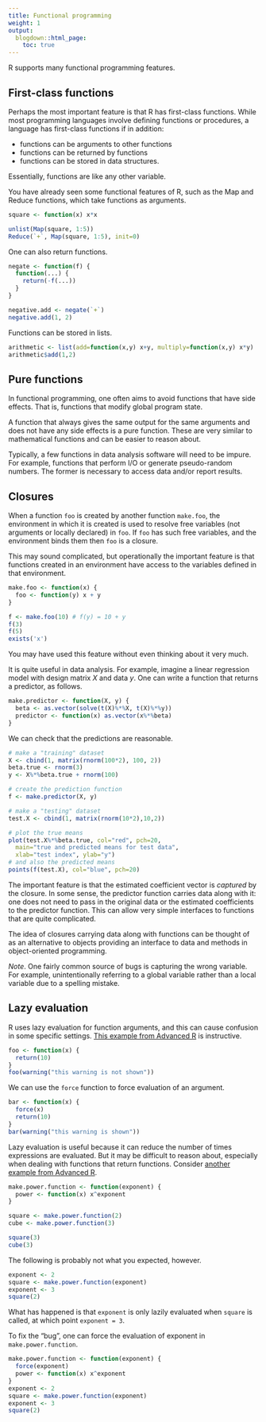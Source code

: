 ```yaml
---
title: Functional programming
weight: 1
output:
  blogdown::html_page:
    toc: true
---
```


R supports many functional programming features.

## First-class functions

Perhaps the most important feature is that R has first-class functions. While most programming languages involve defining functions or procedures, a language has first-class functions if in addition:

- functions can be arguments to other functions
- functions can be returned by functions
- functions can be stored in data structures.

Essentially, functions are like any other variable.

You have already seen some functional features of R, such as the Map and Reduce functions, which take functions as arguments.

```r
square <- function(x) x*x

unlist(Map(square, 1:5))
Reduce(`+`, Map(square, 1:5), init=0)
```

One can also return functions.

```r
negate <- function(f) {
  function(...) {
    return(-f(...))
  }
}

negative.add <- negate(`+`)
negative.add(1, 2)
```

Functions can be stored in lists.

```r
arithmetic <- list(add=function(x,y) x+y, multiply=function(x,y) x*y)
arithmetic$add(1,2)
```

## Pure functions

In functional programming, one often aims to avoid functions that have side effects. That is, functions that modify global program state.

A function that always gives the same output for the same arguments and does not have any side effects is a pure function. These are very similar to mathematical functions and can be easier to reason about.

Typically, a few functions in data analysis software will need to be impure. For example, functions that perform I/O or generate pseudo-random numbers. The former is necessary to access data and/or report results.

## Closures

When a function `foo` is created by another function `make.foo`, the environment in which it is created is used to resolve free variables (not arguments or locally declared) in `foo`. If `foo` has such free variables, and the environment binds them then `foo` is a closure.

This may sound complicated, but operationally the important feature is that functions created in an environment have access to the variables defined in that environment.

```r
make.foo <- function(x) {
  foo <- function(y) x + y
}

f <- make.foo(10) # f(y) = 10 + y
f(3)
f(5)
exists('x')
```

You may have used this feature without even thinking about it very much.

It is quite useful in data analysis. For example, imagine a linear regression model with design matrix $X$ and data $y$. One can write a function that returns a predictor, as follows.

```r
make.predictor <- function(X, y) {
  beta <- as.vector(solve(t(X)%*%X, t(X)%*%y))
  predictor <- function(x) as.vector(x%*%beta)
}
```

We can check that the predictions are reasonable.

```r
# make a "training" dataset
X <- cbind(1, matrix(rnorm(100*2), 100, 2))
beta.true <- rnorm(3)
y <- X%*%beta.true + rnorm(100)

# create the prediction function
f <- make.predictor(X, y)

# make a "testing" dataset
test.X <- cbind(1, matrix(rnorm(10*2),10,2))

# plot the true means
plot(test.X%*%beta.true, col="red", pch=20,
  main="true and predicted means for test data",
  xlab="test index", ylab="y")
# and also the predicted means
points(f(test.X), col="blue", pch=20)
```

The important feature is that the estimated coefficient vector is *captured* by the closure. In some sense, the predictor function carries data along with it: one does not need to pass in the original data or the estimated coefficients to the predictor function. This can allow very simple interfaces to functions that are quite complicated.

The idea of closures carrying data along with functions can be thought of as an alternative to objects providing an interface to data and methods in object-oriented programming.

 *Note*. One fairly common source of bugs is capturing the wrong variable. For example, unintentionally referring to a global variable rather than a local variable due to a spelling mistake.

## Lazy evaluation

R uses lazy evaluation for function arguments, and this can cause confusion in some specific settings. [This example from Advanced R](https://adv-r.hadley.nz/functions.html#lazy-evaluation) is instructive.

```r
foo <- function(x) {
  return(10)
}
foo(warning("this warning is not shown"))
```

We can use the `force` function to force evaluation of an argument.

```r
bar <- function(x) {
  force(x)
  return(10)
}
bar(warning("this warning is shown"))
```

Lazy evaluation is useful because it can reduce the number of times expressions are evaluated. But it may be difficult to reason about, especially when dealing with functions that return functions. Consider [another example from Advanced R](https://adv-r.hadley.nz/function-factories.html#factory-fundamentals).

```r
make.power.function <- function(exponent) {
  power <- function(x) x^exponent
}

square <- make.power.function(2)
cube <- make.power.function(3)

square(3)
cube(3)
```

The following is probably not what you expected, however.

```r
exponent <- 2
square <- make.power.function(exponent)
exponent <- 3
square(2)
```

What has happened is that `exponent` is only lazily evaluated when `square` is called, at which point `exponent = 3`.

To fix the "bug", one can force the evaluation of exponent in `make.power.function`.

```r
make.power.function <- function(exponent) {
  force(exponent)
  power <- function(x) x^exponent
}
exponent <- 2
square <- make.power.function(exponent)
exponent <- 3
square(2)
```
